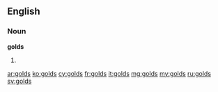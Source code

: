 ==English==

===Noun===
'''golds'''

# {{plural of|[[gold]]}}

[[ar:golds]]
[[ko:golds]]
[[cy:golds]]
[[fr:golds]]
[[it:golds]]
[[mg:golds]]
[[my:golds]]
[[ru:golds]]
[[sv:golds]]